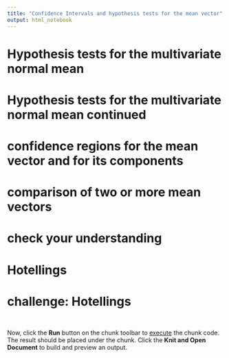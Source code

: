```yaml
---
title: "Confidence Intervals and hypothesis tests for the mean vector"
output: html_notebook
---
```


# Hypothesis tests for the multivariate normal mean


# Hypothesis tests for the multivariate normal mean continued

# confidence regions for the mean vector and for its components

# comparison of two or more mean vectors

# check your understanding

# Hotellings

# challenge: Hotellings

```r
```


```r

```

Now, click the **Run** button on the chunk toolbar to [execute](https://www.jetbrains.com/help/pycharm/r-markdown.html#run-r-code) the chunk code. The result should be placed under the chunk.
Click the **Knit and Open Document** to build and preview an output.
